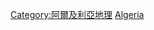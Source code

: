 {{Commons cat|Mountain ranges of Algeria}}

[[Category:阿爾及利亞地理|Category:阿爾及利亞地理]]
[[Category:非洲各国山脉|Algeria]]